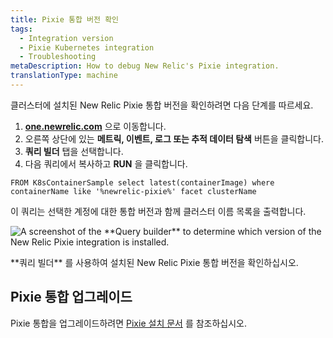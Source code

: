 ```yaml
---
title: Pixie 통합 버전 확인
tags:
  - Integration version
  - Pixie Kubernetes integration
  - Troubleshooting
metaDescription: How to debug New Relic's Pixie integration.
translationType: machine
---
```



클러스터에 설치된 New Relic Pixie 통합 버전을 확인하려면 다음 단계를 따르세요.

1. **[one.newrelic.com](https://one.newrelic.com/all-capabilities)** 으로 이동합니다.
2. 오른쪽 상단에 있는 **메트릭, 이벤트, 로그 또는 추적 데이터 탐색** 버튼을 클릭합니다.
3. **쿼리 빌더** 탭을 선택합니다.
4. 다음 쿼리에서 복사하고 **RUN** 을 클릭합니다.

```
FROM K8sContainerSample select latest(containerImage) where containerName like '%newrelic-pixie%' facet clusterName
```

이 쿼리는 선택한 계정에 대한 통합 버전과 함께 클러스터 이름 목록을 출력합니다.

<img
  title="Pixie integration in Query builder"
  alt="A screenshot of the **Query builder** to determine which version of the New Relic Pixie integration is installed."
  src={pixieIntegrationVersion}
/>

<figcaption>
  **쿼리 빌더** 를 사용하여 설치된 New Relic Pixie 통합 버전을 확인하십시오.
</figcaption>

## Pixie 통합 업그레이드

Pixie 통합을 업그레이드하려면 [Pixie 설치 문서](/docs/kubernetes-pixie/auto-telemetry-pixie/install-auto-telemetry-pixie/#upgrade) 를 참조하십시오.
